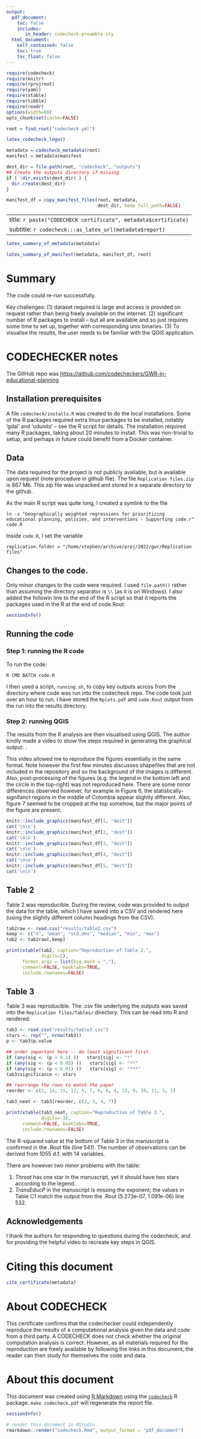 ```yaml
---
output:
  pdf_document:
    toc: false
    includes:
       in_header: codecheck-preamble.sty
  html_document:
    self_contained: false
    toc: true
    toc_float: false
---
```


```r
require(codecheck)
require(knitr)
require(rprojroot)
require(yaml)
require(xtable)
require(tibble)
require(readr)
options(width=60)
opts_chunk$set(cache=FALSE)

root = find_root("codecheck.yml")
```

```r
latex_codecheck_logo()
```

```r
metadata = codecheck_metadata(root)
manifest = metadata$manifest

dest_dir = file.path(root, "codecheck", "outputs")
## Create the outputs directory if missing
if ( !dir.exists(dest_dir) ) {
  dir.create(dest_dir)
}

manifest_df = copy_manifest_files(root, metadata,
                                  dest_dir, keep_full_path=FALSE)
```

---
title: `r paste("CODECHECK certificate", metadata$certificate)`
subtitle: `r codecheck:::as_latex_url(metadata$report)`
---

```r
latex_summary_of_metadata(metadata)
```

```r
latex_summary_of_manifest(metadata, manifest_df, root)
```


\clearpage

# Summary

The code could re-run successfully.

Key challenges: (1) dataset required is large and access is provided on
request rather than being freely available on the internet. (2)
significant number of R packages to install -- but all are available
and so just requires some time to set up, together with corresponding
unix binaries.  (3) To visualise the results, the user needs to be
familiar with the QGIS application.


# CODECHECKER notes

The GitHub repo was
<https://github.com/codecheckers/GWR-in-educational-planning>


## Installation prerequisites

A file `codecheck/installs.R` was created to do the local
installations.  Some of the R packages required extra linux packages
to be installed, notably 'gdal' and 'udunits' -- see the R script for
details.  The installation required many R packages, taking about 20
minutes to install.  This was non-trivial to setup, and perhaps in
future could benefit from a Docker container.



## Data 

The data required for the project is not publicly available, but is
available upon request (note procedure in github file).  The file
`Replication files.zip` is 867 Mb.  This zip file was unpacked and
stored in a separate directory to the github.

As the main R script was quite long, I created a symlink to the file

```
ln -s "Geographically weighted regressions for prioritizing educational planning, policies, and interventions - Supporting code.r" code.R
```

Inside `code.R`, I set the variable 

```
replication.folder = "/home/stephen/archive/proj/2022/gwr/Replication files"
```

## Changes to the code.

Only minor changes to the code were required.  I used `file.path()`
rather than assuming the directory separator is `\\` (as it is on
Windows). I also added the followin line to the end of the R script so
that it reports the packages used in the R at the end of code.Rout:

```r
sessionInfo()
```


## Running the code


### Step 1: running the R code

To run the code:

```
R CMD BATCH code.R
```

I then used a script, `running.sh`, to copy key outputs across from
the directory where code was run into the codecheck repo.  The code
took just over an hour to run.  I have stored the `Rplots.pdf`  and
`code.Rout` output from the run into the results directory.


### Step 2: running QGIS

The results from the R analysis are then visualised using QGIS.  The
author kindly made a video to show the steps required in generating
the graphical output: \url{https://youtu.be/9AGdQXMgsFo}.

This video allowed me to reproduce the figures essentially in the same
format.  Note however the first few minutes discusses shapefiles that
are not included in the repository and so the background of the images
is different.  Also, post-processing of the figures (e.g. the legend in
the bottom left and the circle in the top-right) was not reproduced
here.  There are some minor differences observed however, for example
in Figure 6, the statistically-signifanct regions in the middle of
Colombia appear slightly different.  Also, figure 7 seemed to be
cropped at the top somehow, but the major points of the figure are present.




\setcounter{table}{0}
\setcounter{figure}{0}
\captionsetup[table]{labelformat=addC}
\captionsetup[figure]{labelformat=addC}

\clearpage

```r
knitr::include_graphics(manifest_df[1, "dest"])
cat('\n\n')
knitr::include_graphics(manifest_df[2, "dest"])
cat('\n\n')
knitr::include_graphics(manifest_df[3, "dest"])
cat('\n\n')
knitr::include_graphics(manifest_df[4, "dest"])
cat('\n\n')
knitr::include_graphics(manifest_df[5, "dest"])
cat('\n\n')

```

\clearpage

## Table 2

Table 2 was reproducible.  During the review, code was provided to output
the data for the table, which I have saved into a CSV and rendered
here (using the  slightly different column headings from the CSV).

```r
tab2raw <- read.csv("results/table2.csv")
keep <- c("X", "mean", "std.dev", "median", "min", "max")
tab2 <- tab2raw[,keep]
```

```r
print(xtable(tab2, caption="Reproduction of Table 2.",
             digits=2),
      format.args = list(big.mark = ","),
      comment=FALSE, booktabs=TRUE,
      include.rownames=FALSE)
```


## Table 3

Table 3 was reproducible.  The .csv file underlying the outputs was
saved into the `Replication files/Tables/` directory.  This can be
read into R and rendered.

```r
tab3 <- read.csv("results/table3.csv")
stars <- rep("", nrow(tab3))
p <- tab3$p.value

## order important here -- do least significant first.
if (any(sig <- (p < 0.1) ))   stars[sig] <- "*"
if (any(sig <- (p < 0.05) ))   stars[sig] <- "**"
if (any(sig <- (p < 0.01) ))   stars[sig] <- "***"
tab3$significance <- stars

## rearrange the rows to match the paper
reorder <- c(2, 14, 15, 12, 5, 7, 6, 8, 4, 13, 9, 10, 11, 3, 1)

tab3_neat <- tab3[reorder, c(2, 3, 4, 7)]
```

```r
print(xtable(tab3_neat, caption="Reproduction of Table 3.",
             digits=-3),
      comment=FALSE, booktabs=TRUE,
      include.rownames=FALSE)
```


The R-squared value at the bottom of Table 3 in the manuscript is
confirmed in the .Rout file (line 541).  The number of observations can be
derived from 1055 d.f. with 14 variables.

There are however two minor problems with the table:

1. *Threat* has one star in the manuscript, yet it should have two
stars according to the legend.
2. *TransEducP* in the manuscript is missing the exponent; the values
in Table C1 match the output from the .Rout (5.273e-07,  1.091e-06)
line 532.


## Acknowledgements

I thank the authors for responding to questions during the codecheck,
and for providing the helpful video to recreate key steps in QGIS.

# Citing this document

```r
cite_certificate(metadata)
```

# About CODECHECK

This certificate confirms that the codechecker could independently
reproduce the results of a computational analysis given the data and
code from a third party.  A CODECHECK does not check whether the
original computation analysis is correct.  However, as all materials
required for the reproduction are freely available by following the
links in this document, the reader can then study for themselves the
code and data.


# About this document

This document was created using [R Markdown](https://rmarkdown.rstudio.com/) using the [`codecheck`](https://github.com/codecheckers/codecheck) R package.
`make codecheck.pdf` will regenerate the report file.

```r
sessionInfo()
```

```r
# render this document in RStudio
rmarkdown::render("codecheck.Rmd", output_format = "pdf_document") 
```
